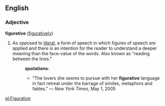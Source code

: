 ==English==

===Adjective===
'''figurative''' ([[figuratively]])
#As opposed to [[literal]], a form of speech in which figures of speech are applied and there is an intention for the reader to understand a deeper meaning than the face-value of the words.  Also known as "reading between the lines."
#:'''quotations''':
#:*"The lovers she seems to pursue with her '''figurative''' language in fact retreat under the barrage of similes, metaphors and fables." &mdash; ''New York Times'', May 1, 2005

[[pl:Figurative]]